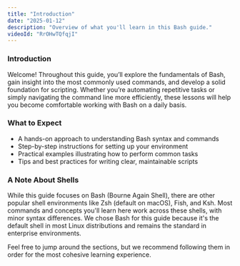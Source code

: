 ```yaml
---
title: "Introduction"
date: "2025-01-12"
description: "Overview of what you'll learn in this Bash guide."
videoId: "RrOHwTQfqjI"
---
```


### Introduction

Welcome! Throughout this guide, you’ll explore the fundamentals of Bash, gain insight into the most commonly used commands, and develop a solid foundation for scripting. Whether you’re automating repetitive tasks or simply navigating the command line more efficiently, these lessons will help you become comfortable working with Bash on a daily basis.

### What to Expect

- A hands-on approach to understanding Bash syntax and commands  
- Step-by-step instructions for setting up your environment  
- Practical examples illustrating how to perform common tasks  
- Tips and best practices for writing clear, maintainable scripts

### A Note About Shells
While this guide focuses on Bash (Bourne Again Shell), there are other popular shell environments like Zsh (default on macOS), Fish, and Ksh. Most commands and concepts you'll learn here work across these shells, with minor syntax differences. We chose Bash for this guide because it's the default shell in most Linux distributions and remains the standard in enterprise environments.

Feel free to jump around the sections, but we recommend following them in order for the most cohesive learning experience.
